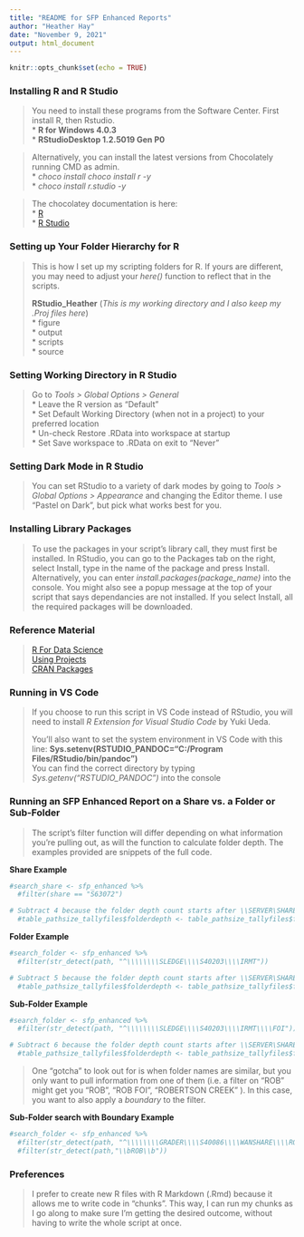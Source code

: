 ---
title: "README for SFP Enhanced Reports"
author: "Heather Hay"
date: "November 9, 2021"
output: html_document
---

```{r setup, include=FALSE}
knitr::opts_chunk$set(echo = TRUE)
```

### Installing R and R Studio
>
You need to install these programs from the Software Center. First install R, then Rstudio.  
* **R for Windows 4.0.3**  
* **RStudioDesktop 1.2.5019 Gen P0**  

>
Alternatively, you can install the latest versions from Chocolately running CMD as admin.  
* *choco install choco install r -y*  
* *choco install r.studio -y*  

>
The chocolatey documentation is here:  
* [R](https://community.chocolatey.org/packages/R.Project#install)  
* [R Studio]([https://community.chocolatey.org/packages/R.Studio#install)  


### Setting up Your Folder Hierarchy for R
> This is how I set up my scripting folders for R. If yours are different, you may need to adjust your *here()* function to reflect that in the scripts.  
>
**RStudio_Heather**   (*This is my working directory and I also keep my .Proj files here*)      
* figure  
* output  
* scripts  
* source  


### Setting Working Directory in R Studio
> Go to *Tools > Global Options > General*  
* Leave the R version as "Default"  
* Set Default Working Directory (when not in a project) to your preferred location  
* Un-check Restore .RData into workspace at startup  
* Set Save workspace to .RData on exit to "Never"


### Setting Dark Mode in R Studio
> You can set RStudio to a variety of dark modes by going to *Tools > Global Options > Appearance* and changing the Editor theme. I use "Pastel on Dark", but pick what works best for you.


### Installing Library Packages
> To use the packages in your script's library call, they must first be installed.
In RStudio, you can go to the Packages tab on the right, select Install, type in the name of the package and press Install. Alternatively, you can enter *install.packages(package_name)* into the console. You might also see a popup message at the top of your script that says dependancies are not installed. If you select Install, all the required packages will be downloaded.


### Reference Material
> 
[R For Data Science](https://r4ds.had.co.nz/)  
[Using Projects](https://support.rstudio.com/hc/en-us/articles/200526207-Using-Projects)  
[CRAN Packages](https://cran.r-project.org/web/packages/available_packages_by_name.html)


### Running in VS Code 
> If you choose to run this script in VS Code instead of RStudio, you will need to install *R Extension for Visual Studio Code* by Yuki Ueda.
>
You'll also want to set the system environment in VS Code with this line:
**Sys.setenv(RSTUDIO_PANDOC="C:/Program Files/RStudio/bin/pandoc")**  
You can find the correct directory by typing *Sys.getenv("RSTUDIO_PANDOC")* into the console


### Running an SFP Enhanced Report on a Share vs. a Folder or Sub-Folder
> The script's filter function will differ depending on what information you're pulling out, as will the function to calculate folder depth. The examples provided are snippets of the full code.


**Share Example**      
```{r}
#search_share <- sfp_enhanced %>%    
  #filter(share == "S63072")
```
```{r}
# Subtract 4 because the folder depth count starts after \\SERVER\SHARE\    
  #table_pathsize_tallyfiles$folderdepth <- table_pathsize_tallyfiles$folderdepth - 4    
```


**Folder Example**    
```{r}
#search_folder <- sfp_enhanced %>%    
  #filter(str_detect(path, "^\\\\\\\\SLEDGE\\\\S40203\\\\IRMT"))
```
```{r}
# Subtract 5 because the folder depth count starts after \\SERVER\SHARE\ROOT FOLDER\  
  #table_pathsize_tallyfiles$folderdepth <- table_pathsize_tallyfiles$folderdepth - 5  
```


**Sub-Folder Example**  
```{r}
#search_folder <- sfp_enhanced %>%  
  #filter(str_detect(path, "^\\\\\\\\SLEDGE\\\\S40203\\\\IRMT\\\\FOI"))
```
```{r}
# Subtract 6 because the folder depth count starts after \\SERVER\SHARE\ROOT FOLDER\SUB-FOLDER\   
  #table_pathsize_tallyfiles$folderdepth <- table_pathsize_tallyfiles$folderdepth - 6
```

> One "gotcha" to look out for is when folder names are similar, but you only want to pull information from one of them (i.e. a filter on "ROB" might get you "ROB", "ROB FOI", "ROBERTSON CREEK" ). In this case, you want to also apply a *boundary* to the filter.

**Sub-Folder search with Boundary Example**
```{r}
#search_folder <- sfp_enhanced %>%
  #filter(str_detect(path, "^\\\\\\\\GRADER\\\\S40086\\\\WANSHARE\\\\ROB")) %>%
  #filter(str_detect(path,"\\bROB\\b"))
```

### Preferences
> I prefer to create new R files with R Markdown (.Rmd) because it allows me to write code in "chunks". This way, I can run my chunks as I go along to make sure I'm getting the desired outcome, without having to write the whole script at once. 